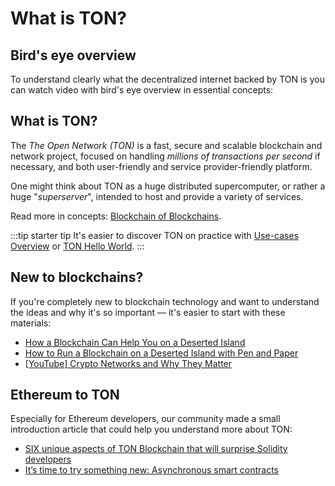 
# What is TON?

## Bird's eye overview

To understand clearly what the decentralized internet backed by TON is you can watch video with bird's eye overview in essential concepts:

<ReactPlayer url='https://www.youtube.com/watch?v=XgzHmV_nnpY' />

## What is TON?

The _The Open Network (TON)_ is a fast, secure and scalable blockchain and
network project, focused on handling _millions of transactions per second_ if
necessary, and both user-friendly and service provider-friendly platform. 

One might think about TON as a huge distributed supercomputer,
or rather a huge "_superserver_", intended to host and provide a variety of
services.

Read more in concepts: [Blockchain of Blockchains](/learn/overviews/TON_blockchain_overview).

:::tip starter tip
It's easier to discover TON on practice with [Use-cases Overview](/participate/web3/overview#use-cases) or [TON Hello World](/develop/getting-started).
:::

## New to blockchains?

If you're completely new to blockchain technology and want to understand the ideas and why it's so important — it's easier to start with these materials:

* [How a Blockchain Can Help You on a Deserted Island](https://talkol.medium.com/why-decentralized-consensus-blockchain-is-good-for-business-5ff263468210)
* [How to Run a Blockchain on a Deserted Island with Pen and Paper](https://talkol.medium.com/how-to-run-a-blockchain-on-a-deserted-island-with-pen-and-paper-899949ec555b)
* [\[YouTube\] Crypto Networks and Why They Matter](https://youtu.be/2wxtiNgXBaU)


## Ethereum to TON

Especially for Ethereum developers, our community made a small introduction article that could help you understand more about TON:

* [SIX unique aspects of TON Blockchain that will surprise Solidity developers](https://society.ton.org/six-unique-aspects-of-ton-blockchain-that-will-surprise-solidity-developers)
* [It’s time to try something new: Asynchronous smart contracts](https://telegra.ph/Its-time-to-try-something-new-Asynchronous-smart-contracts-03-25)